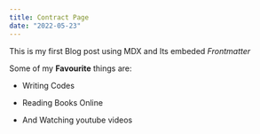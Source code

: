 ```yaml
---
title: Contract Page
date: "2022-05-23"
---
```


This is my first Blog post using MDX and Its embeded *Frontmatter*

Some of my **Favourite** things are:    

* Writing Codes

* Reading Books Online

* And Watching youtube videos